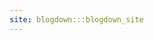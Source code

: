 ```yaml
---
site: blogdown:::blogdown_site
---
```


<meta name="google-site-verification" content="v5onSyVjl6E7PQep3uIFUAEiZNnYW5-4DYD-jIkFUYE" />